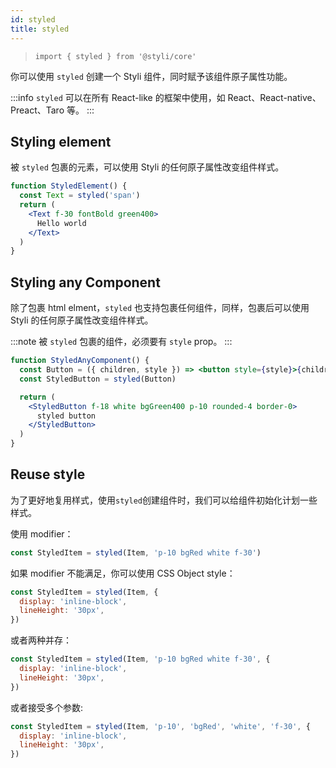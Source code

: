 ```yaml
---
id: styled
title: styled
---
```


> `import { styled } from '@styli/core'`

你可以使用 `styled` 创建一个 Styli 组件，同时赋予该组件原子属性功能。

:::info
`styled` 可以在所有 React-like 的框架中使用，如 React、React-native、Preact、Taro 等。
:::

## Styling element

被 `styled` 包裹的元素，可以使用 Styli 的任何原子属性改变组件样式。

```jsx live
function StyledElement() {
  const Text = styled('span')
  return (
    <Text f-30 fontBold green400>
      Hello world
    </Text>
  )
}
```

## Styling any Component

除了包裹 html elment，`styled` 也支持包裹任何组件，同样，包裹后可以使用 Styli 的任何原子属性改变组件样式。

:::note
被 `styled` 包裹的组件，必须要有 `style` prop。
:::

```jsx live
function StyledAnyComponent() {
  const Button = ({ children, style }) => <button style={style}>{children}</button>
  const StyledButton = styled(Button)

  return (
    <StyledButton f-18 white bgGreen400 p-10 rounded-4 border-0>
      styled button
    </StyledButton>
  )
}
```

## Reuse style

为了更好地复用样式，使用`styled`创建组件时，我们可以给组件初始化计划一些样式。

使用 modifier：

```js
const StyledItem = styled(Item, 'p-10 bgRed white f-30')
```

如果 modifier 不能满足，你可以使用 CSS Object style：

```js
const StyledItem = styled(Item, {
  display: 'inline-block',
  lineHeight: '30px',
})
```

或者两种并存：

```js
const StyledItem = styled(Item, 'p-10 bgRed white f-30', {
  display: 'inline-block',
  lineHeight: '30px',
})
```

或者接受多个参数:

```js
const StyledItem = styled(Item, 'p-10', 'bgRed', 'white', 'f-30', {
  display: 'inline-block',
  lineHeight: '30px',
})
```
